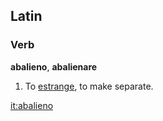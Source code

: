 ==Latin==

===Verb===
'''abalieno''', '''abalienare'''

# To [[estrange]], to make separate.

[[it:abalieno]]